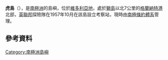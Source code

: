 {{coord|76|47|S|162|28|E|display=title}}

'''虎島'''（{{lang-en|Tiger Island}}），是[[南極洲|南極洲]]的島嶼，位於[[維多利亞地|維多利亞地]]，處於[[獅島_(維多利亞地)|獅島]]以北7公里的[[格蘭納特港|格蘭納特港]]北部，[[英聯邦|英聯邦]]探險隊在1957年10月在該島設立考察站，現時由[[南極條約體系|南極條約體系]]管理。

==參考資料==
{{usgs-gazetteer|id=15293|name=Tiger Island}}

{{Antarctica-geo-stub}}
[[Category:南極洲島嶼|Category:南極洲島嶼]]